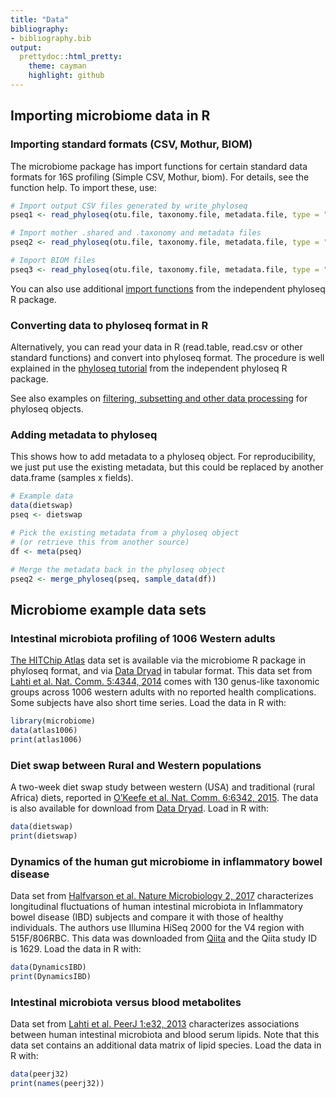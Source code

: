 ```yaml
---
title: "Data"
bibliography: 
- bibliography.bib
output: 
  prettydoc::html_pretty:
    theme: cayman
    highlight: github
---
```

<!--
  %\VignetteEngine{knitr::rmarkdown}
  %\VignetteIndexEntry{microbiome tutorial - data}
  %\usepackage[utf8]{inputenc}
  %\VignetteEncoding{UTF-8}  
-->


## Importing microbiome data in R


### Importing standard formats (CSV, Mothur, BIOM)

The microbiome package has import functions for certain standard data formats for 16S profiling (Simple CSV, Mothur, biom). For details, see the function help. To import these, use:

```r
# Import output CSV files generated by write_phyloseq
pseq1 <- read_phyloseq(otu.file, taxonomy.file, metadata.file, type = "simple")

# Import mother .shared and .taxonomy and metadata files
pseq2 <- read_phyloseq(otu.file, taxonomy.file, metadata.file, type = "mothur")

# Import BIOM files
pseq3 <- read_phyloseq(otu.file, taxonomy.file, metadata.file, type = "biom")
```

You can also use additional [import functions](http://joey711.github.io/phyloseq/import-data) from the independent phyloseq R package. 


### Converting data to phyloseq format in R

Alternatively, you can read your data in R (read.table, read.csv or other standard functions) and convert into phyloseq format. The procedure is well explained in the [phyloseq tutorial](http://joey711.github.io/phyloseq/import-data) from the independent phyloseq R package. 

See also examples on [filtering, subsetting and other data processing](Preprocessing.html) for phyloseq objects.


### Adding metadata to phyloseq 

This shows how to add metadata to a phyloseq object. For reproducibility, we just put use the existing metadata, but this could be replaced by another data.frame (samples x fields). 

```r
# Example data
data(dietswap)
pseq <- dietswap

# Pick the existing metadata from a phyloseq object
# (or retrieve this from another source)
df <- meta(pseq)

# Merge the metadata back in the phyloseq object
pseq2 <- merge_phyloseq(pseq, sample_data(df))
```


## Microbiome example data sets

### Intestinal microbiota profiling of 1006 Western adults

[The HITChip Atlas](Atlas.html) data set is available via the microbiome R package in phyloseq format, and via [Data Dryad](http://doi.org/10.5061/dryad.pk75d) in tabular format. This data set from [Lahti et al. Nat. Comm. 5:4344, 2014](http://www.nature.com/ncomms/2014/140708/ncomms5344/full/ncomms5344.html) comes with 130 genus-like taxonomic groups across 1006 western adults with no reported health complications. Some subjects have also short time series. Load the data in R with:

```r
library(microbiome)
data(atlas1006) 
print(atlas1006)
```


### Diet swap between Rural and Western populations

A two-week diet swap study between western (USA) and traditional
(rural Africa) diets, reported in [O'Keefe et al. Nat. Comm. 6:6342,
2015](http://dx.doi.org/10.1038/ncomms7342). The data is also
available for download from [Data
Dryad](http://dx.doi.org/10.5061/dryad.1mn1n). Load in R with:

```r
data(dietswap)
print(dietswap)
```


### Dynamics of the human gut microbiome in inflammatory bowel disease

Data set from [Halfvarson et al. Nature Microbiology 2, 2017](http://www.nature.com/articles/nmicrobiol20174) characterizes longitudinal fluctuations of human intestinal microbiota in Inflammatory bowel disease (IBD) subjects and compare it with those of healthy individuals. The authors use Illumina HiSeq 2000 for the V4 region with 515F/806RBC. This data was downloaded from [Qiita](https://qiita.ucsd.edu/study/description/1629) and the Qiita study ID is 1629.
Load the data in R with:

```r
data(DynamicsIBD)
print(DynamicsIBD)
```

### Intestinal microbiota versus blood metabolites

Data set from [Lahti et al. PeerJ 1:e32,
2013](https://peerj.com/articles/32/) characterizes associations
between human intestinal microbiota and blood serum lipids. Note that
this data set contains an additional data matrix of lipid
species. Load the data in R with:

```r
data(peerj32)
print(names(peerj32))
```
